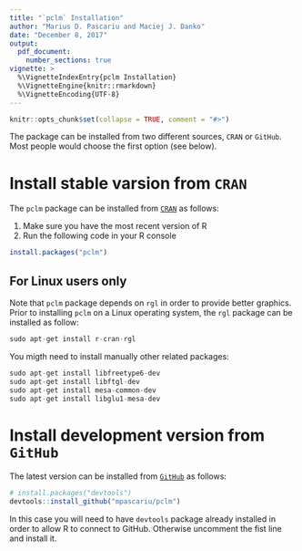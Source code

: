 ```yaml
---
title: "`pclm` Installation"
author: "Marius D. Pascariu and Maciej J. Danko"
date: "December 8, 2017"
output: 
  pdf_document:
    number_sections: true
vignette: >
  %\VignetteIndexEntry{pclm Installation}
  %\VignetteEngine{knitr::rmarkdown}
  %\VignetteEncoding{UTF-8}
---
```


```r
knitr::opts_chunk$set(collapse = TRUE, comment = "#>")
```

The package can be installed from two different sources, `CRAN` or `GitHub`. Most people would choose the first option (see below).

# Install stable varsion from `CRAN`

The `pclm` package can be installed from [`CRAN`](https://cran.r-project.org) as follows:

1. Make sure you have the most recent version of R
2. Run the following code in your R console 

```r
install.packages("pclm")
```

## For Linux users only

Note that `pclm` package depends on `rgl` in order to provide better graphics. Prior to installing `pclm` on a Linux operating system, the `rgl` package can be installed as follow:

```r
sudo apt-get install r-cran-rgl
```

You migth need to install manually other related packages:


```r
sudo apt-get install libfreetype6-dev
sudo apt-get install libftgl-dev
sudo apt-get install mesa-common-dev 
sudo apt-get install libglu1-mesa-dev
```

# Install development version from `GitHub`
The latest version can be installed from [`GitHub`](https://github.com/mpascariu/pclm) as follows:

```r
# install.packages("devtools")
devtools::install_github("mpascariu/pclm")
```

In this case you will need to have `devtools` package already installed in order to allow R to connect to GitHub. Otherwise uncomment the fist line and install it.


